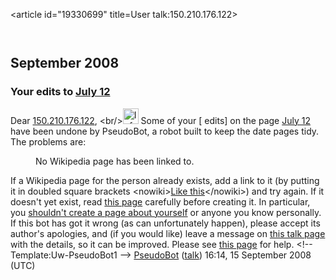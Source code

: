 <article id="19330699" title=User talk:150.210.176.122>
	<talkpage id="19330699" title="User talk:150.210.176.122">


== September 2008 ==

===Your edits to [[July 12]]===
Dear [[User:150.210.176.122|150.210.176.122]], &lt;br/&gt;[[Image:Information.svg|25px]]
Some of your [{{fullurl:July 12|diff=238607559&amp;oldid=238415807}} edits] on the page 
[[July 12]] have been undone by PseudoBot, a robot built to keep the date pages tidy. The problems are:
: No Wikipedia page has been linked to.
If a Wikipedia page for the person already exists, add a link to it (by putting it in doubled square brackets &lt;nowiki&gt;[[Like this]]&lt;/nowiki&gt;) and try again. If it doesn't yet exist, read [[WP:BIO|this page]] carefully before creating it. In particular, you [[WP:COI|shouldn't create a page about yourself]] or anyone you know personally.
If this bot has got it wrong (as can unfortunately happen), please accept its author's apologies, and (if you would like) leave a message on [[User talk:Pseudomonas|this talk page]] with the details, so it can be improved. Please see [[User:Pseudomonas/Guidelines on adding births and deaths|this page]] for help. &lt;!-- Template:Uw-PseudoBot1 --&gt; [[User:PseudoBot|PseudoBot]] ([[User talk:PseudoBot|talk]]) 16:14, 15 September 2008 (UTC)
	</talkpage>
</article>